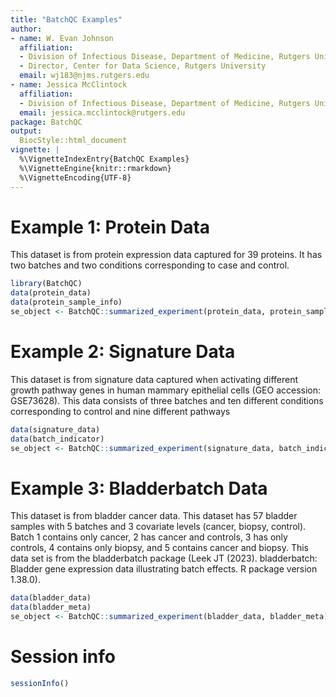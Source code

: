 ```yaml
---
title: "BatchQC Examples"
author:
- name: W. Evan Johnson
  affiliation:
  - Division of Infectious Disease, Department of Medicine, Rutgers University 
  - Director, Center for Data Science, Rutgers University
  email: wj183@njms.rutgers.edu 
- name: Jessica McClintock
  affiliation: 
  - Division of Infectious Disease, Department of Medicine, Rutgers University 
  email: jessica.mcclintock@rutgers.edu
package: BatchQC
output:
  BiocStyle::html_document
vignette: |
  %\VignetteIndexEntry{BatchQC Examples}
  %\VignetteEngine{knitr::rmarkdown}
  %\VignetteEncoding{UTF-8}
---
```


# Example 1: Protein Data
This dataset is from protein expression data captured for 39 proteins.
It has two batches and two conditions corresponding to case and control.

```r
library(BatchQC)
data(protein_data)
data(protein_sample_info)
se_object <- BatchQC::summarized_experiment(protein_data, protein_sample_info)
```

# Example 2: Signature Data
This dataset is from signature data captured when activating different growth 
pathway genes in human mammary epithelial cells (GEO accession: GSE73628). 
This data consists of three batches and ten different conditions corresponding 
to control and nine different pathways

```r
data(signature_data)
data(batch_indicator)
se_object <- BatchQC::summarized_experiment(signature_data, batch_indicator)
```

# Example 3: Bladderbatch Data
This dataset is from bladder cancer data. This dataset has 57 bladder samples
with 5 batches and 3 covariate levels (cancer, biopsy, control). Batch 1 
contains only cancer, 2 has cancer and controls, 3 has only controls, 4 contains
only biopsy, and 5 contains cancer and biopsy. This data set is from the
bladderbatch package (Leek JT (2023). bladderbatch: Bladder gene expression data
illustrating batch effects. R package version 1.38.0).

```r
data(bladder_data)
data(bladder_meta)
se_object <- BatchQC::summarized_experiment(bladder_data, bladder_meta)
```

# Session info {.unnumbered}

```r
sessionInfo()
```
